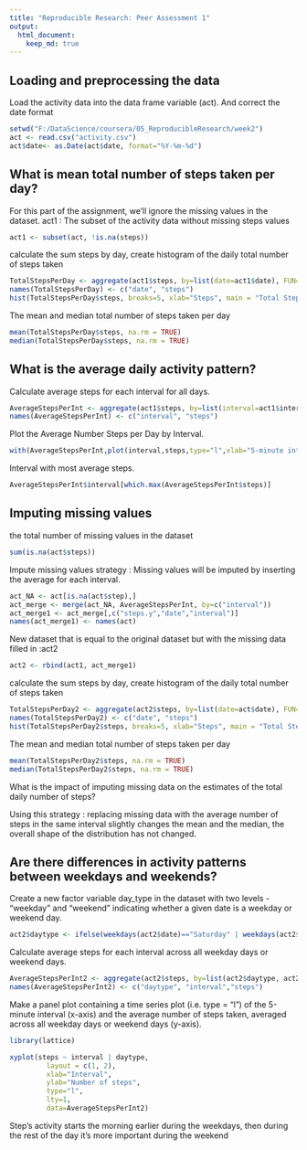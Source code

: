---
title: "Reproducible Research: Peer Assessment 1"
output: 
  html_document:
    keep_md: true
---

## Loading and preprocessing the data
Load the activity data into the data frame variable (act). And correct the date format
```{r}
setwd("F:/DataScience/coursera/05_ReproducibleResearch/week2")
act <- read.csv("activity.csv")
act$date<- as.Date(act$date, format="%Y-%m-%d")
```
## What is mean total number of steps taken per day?
For this part of the assignment, we'll ignore the missing values in the dataset.
act1 : The subset of the activity data without missing steps values
```{r}
act1 <- subset(act, !is.na(steps))
``` 
calculate the sum steps by day, create  histogram of the daily total number of steps taken
```{r}
TotalStepsPerDay <- aggregate(act1$steps, by=list(date=act1$date), FUN=sum, na.rm = TRUE)
names(TotalStepsPerDay) <- c("date", "steps")
hist(TotalStepsPerDay$steps, breaks=5, xlab="Steps", main = "Total Steps per Day (NA values excluded)")
``` 

The mean and median total number of steps taken per day
```{r}
mean(TotalStepsPerDay$steps, na.rm = TRUE)
median(TotalStepsPerDay$steps, na.rm = TRUE)
```

## What is the average daily activity pattern?
Calculate average steps for each interval for all days.
```{r}
AverageStepsPerInt <- aggregate(act1$steps, by=list(interval=act1$interval), FUN=mean, na.rm = TRUE)
names(AverageStepsPerInt) <- c("interval", "steps")
```
Plot the Average Number Steps per Day by Interval.

```{r}
with(AverageStepsPerInt,plot(interval,steps,type="l",xlab="5-minute intervals", ylab="Average number of steps across all days", col="red"))
```


Interval with most average steps. 
```{r}
AverageStepsPerInt$interval[which.max(AverageStepsPerInt$steps)]
```
## Imputing missing values
the total number of missing values in the dataset 
```{r}
sum(is.na(act$steps))
```
Impute missing values strategy : Missing values will be imputed by inserting the average for each interval.

```{r}
act_NA <- act[is.na(act$step),]
act_merge <- merge(act_NA, AverageStepsPerInt, by=c("interval"))
act_merge1 <- act_merge[,c("steps.y","date","interval")]
names(act_merge1) <- names(act)
```
New dataset that is equal to the original dataset but with the missing data filled in :act2
```{r}
act2 <- rbind(act1, act_merge1)
```
calculate the sum steps by day, create  histogram of the daily total number of steps taken

```{r}
TotalStepsPerDay2 <- aggregate(act2$steps, by=list(date=act$date), FUN=sum, na.rm = TRUE)
names(TotalStepsPerDay2) <- c("date", "steps")
hist(TotalStepsPerDay2$steps, breaks=5, xlab="Steps", main = "Total Steps per Day (missing values replaced)")
```


The mean and median total number of steps taken per day

```{r}
mean(TotalStepsPerDay2$steps, na.rm = TRUE)
median(TotalStepsPerDay2$steps, na.rm = TRUE)
```


What is the impact of imputing missing data on the estimates of the total daily number of steps?

Using this strategy : replacing missing data with the average number of steps in the same interval slightly changes the mean and the median, the overall shape of the distribution has not changed. 


## Are there differences in activity patterns between weekdays and weekends?
Create a new factor variable day_type in the dataset with two levels - "weekday" and "weekend" indicating whether a given date is a weekday or weekend day. 
```{r}
act2$daytype <- ifelse(weekdays(act2$date)=="Saturday" | weekdays(act2$date)=="Sunday", "Weekend", "Weekday")
```
Calculate average steps for each interval across all weekday days or weekend days.

```{r}
AverageStepsPerInt2 <- aggregate(act2$steps, by=list(act2$daytype, act2$interval), FUN=mean, na.rm = TRUE)
names(AverageStepsPerInt2) <- c("daytype", "interval","steps")
```
Make a panel plot containing a time series plot (i.e. type = "l") of the 5-minute interval (x-axis) and the average number of steps taken, averaged across all weekday days or weekend days (y-axis).

```{r}
library(lattice)

xyplot(steps ~ interval | daytype,
         layout = c(1, 2),
         xlab="Interval",
         ylab="Number of steps",
         type="l",
         lty=1,
         data=AverageStepsPerInt2)
```         


Step's activity starts the morning earlier during the weekdays, then during the rest of the day it's more important during the weekend